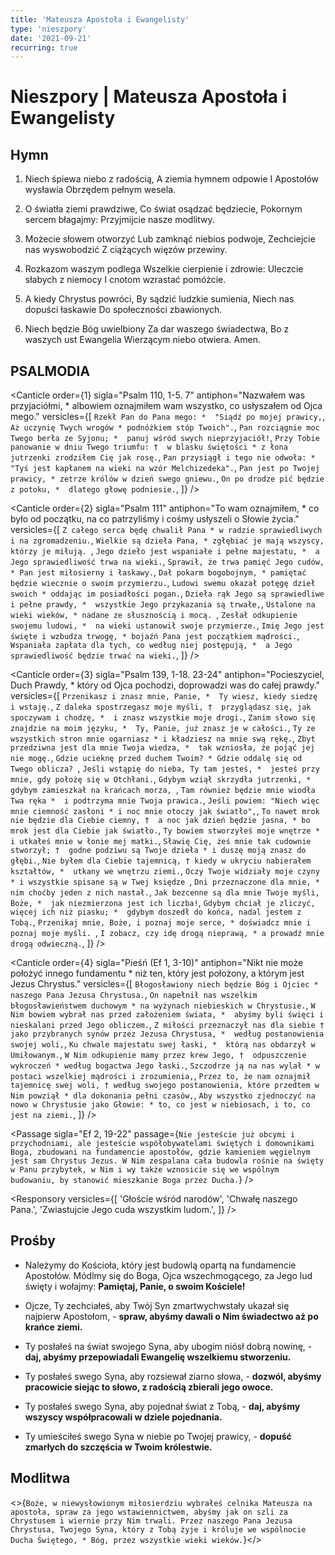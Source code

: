 ```yaml
---
title: 'Mateusza Apostoła i Ewangelisty'
type: 'nieszpory'
date: '2021-09-21'
recurring: true
---
```


# Nieszpory | Mateusza Apostoła i Ewangelisty

<OpeningVersicle />

## Hymn

1. Niech śpiewa niebo z radością,
   A ziemia hymnem odpowie
   I Apostołów wysławia
   Obrzędem pełnym wesela.

2. O światła ziemi prawdziwe,
   Co świat osądzać będziecie,
   Pokornym sercem błagajmy:
   Przyjmijcie nasze modlitwy.

3. Możecie słowem otworzyć
   Lub zamknąć niebios podwoje,
   Zechciejcie nas wyswobodzić
   Z ciążących więzów przewiny.

4. Rozkazom waszym podlega
   Wszelkie cierpienie i zdrowie:
   Uleczcie słabych z niemocy
   I cnotom wzrastać pomóżcie.

5. A kiedy Chrystus powróci,
   By sądzić ludzkie sumienia,
   Niech nas dopuści łaskawie
   Do społeczności zbawionych.

6. Niech będzie Bóg uwielbiony
   Za dar waszego świadectwa,
   Bo z waszych ust Ewangelia
   Wierzącym niebo otwiera. Amen.

## PSALMODIA

<Canticle
  order={1}
  sigla="Psalm 110, 1-5. 7"
  antiphon="Nazwałem was przyjaciółmi, * albowiem oznajmiłem wam wszystko, co usłyszałem od Ojca mego."
  versicles={[
    `Rzekł Pan do Pana mego: * 
"Siądź po mojej prawicy,`,
    `Aż uczynię Twych wrogów *
podnóżkiem stóp Twoich".`,
    `Pan rozciągnie moc Twego berła ze Syjonu; * 
panuj wśród swych nieprzyjaciół!`,
    `Przy Tobie panowanie w dniu Twego triumfu: † 
w blasku świętości *
z łona jutrzenki zrodziłem Cię jak rosę.`,
    `Pan przysiągł i tego nie odwoła: *
"Tyś jest kapłanem na wieki na wzór Melchizedeka".`,
    `Pan jest po Twojej prawicy, *
zetrze królów w dzień swego gniewu.`,
    `On po drodze pić będzie z potoku, * 
dlatego głowę podniesie.`,
  ]}
/>

<Canticle
  order={2}
  sigla="Psalm 111"
  antiphon="To wam oznajmiłem, * co było od początku, na co patrzyliśmy i cośmy usłyszeli o Słowie życia."
  versicles={[
    `Z całego serca będę chwalił Pana *
w radzie sprawiedliwych i na zgromadzeniu.`,
    `Wielkie są dzieła Pana, *
zgłębiać je mają wszyscy, którzy je miłują. `,
    `Jego dzieło jest wspaniałe i pełne majestatu, * 
a Jego sprawiedliwość trwa na wieki.`,
    `Sprawił, że trwa pamięć Jego cudów, *
Pan jest miłosierny i łaskawy.`,
    `Dał pokarm bogobojnym, *
pamiętać będzie wiecznie o swoim przymierzu.`,
    `Ludowi swemu okazał potęgę dzieł swoich *
oddając im posiadłości pogan.`,
    `Dzieła rąk Jego są sprawiedliwe i pełne prawdy, * 
wszystkie Jego przykazania są trwałe,`,
    `Ustalone na wieki wieków, *
nadane ze słusznością i mocą. `,
    `Zesłał odkupienie swojemu ludowi, * 
na wieki ustanowił swoje przymierze.`,
    `Imię Jego jest święte i wzbudza trwogę, *
bojaźń Pana jest początkiem mądrości.`,
    `Wspaniała zapłata dla tych, co według niej postępują, * 
a Jego sprawiedliwość będzie trwać na wieki.`,
  ]}
/>

<Canticle
  order={3}
  sigla="Psalm 139, 1-18. 23-24"
  antiphon="Pocieszyciel, Duch Prawdy, * który od Ojca pochodzi, doprowadzi was do całej prawdy."
  versicles={[
    `Przenikasz i znasz mnie, Panie, * 
Ty wiesz, kiedy siedzę i wstaję.`,
    `Z daleka spostrzegasz moje myśli, † 
przyglądasz się, jak spoczywam i chodzę, * 
i znasz wszystkie moje drogi.`,
    `Zanim słowo się znajdzie na moim języku, * 
Ty, Panie, już znasz je w całości.`,
    `Ty ze wszystkich stron mnie ogarniasz *
i kładziesz na mnie swą rękę.`,
    `Zbyt przedziwna jest dla mnie Twoja wiedza, * 
tak wzniosła, że pojąć jej nie mogę.`,
    `Gdzie ucieknę przed duchem Twoim? *
Gdzie oddalę się od Twego oblicza? `,
    `Jeśli wstąpię do nieba, Ty tam jesteś, * 
jesteś przy mnie, gdy położę się w Otchłani.`,
    `Gdybym wziął skrzydła jutrzenki, *
gdybym zamieszkał na krańcach morza, `,
    `Tam również będzie mnie wiodła Twa ręka * 
i podtrzyma mnie Twoja prawica.`,
    `Jeśli powiem: "Niech więc mnie ciemność zasłoni *
i noc mnie otoczy jak światło",`,
    `To nawet mrok nie będzie dla Ciebie ciemny, † 
a noc jak dzień będzie jasna, *
bo mrok jest dla Ciebie jak światło.`,
    `Ty bowiem stworzyłeś moje wnętrze * 
i utkałeś mnie w łonie mej matki.`,
    `Sławię Cię, żeś mnie tak cudownie stworzył; † 
godne podziwu są Twoje dzieła *
i duszę moją znasz do głębi.`,
    `Nie byłem dla Ciebie tajemnicą, †
kiedy w ukryciu nabierałem kształtów, * 
utkany we wnętrzu ziemi.`,
    `Oczy Twoje widziały moje czyny *
i wszystkie spisane są w Twej księdze `,
    `Dni przeznaczone dla mnie, *
nim choćby jeden z nich nastał.`,
    `Jak bezcenne są dla mnie Twoje myśli, Boże, * 
jak niezmierzona jest ich liczba!`,
    `Gdybym chciał je zliczyć, więcej ich niż piasku; * 
gdybym doszedł do końca, nadal jestem z Tobą.`,
    `Przenikaj mnie, Boże, i poznaj moje serce, *
doświadcz mnie i poznaj moje myśli. `,
    `I zobacz, czy idę drogą nieprawą, *
a prowadź mnie drogą odwieczną.`,
  ]}
/>

<Canticle
  order={4}
  sigla="Pieśń (Ef 1, 3-10)"
  antiphon="Nikt nie może położyć innego fundamentu * niż ten, który jest położony, a którym jest Jezus Chrystus."
  versicles={[
    `Błogosławiony niech będzie Bóg i Ojciec * 
naszego Pana Jezusa Chrystusa.`,
    `On napełnił nas wszelkim błogosławieństwem duchowym *
na wyżynach niebieskich w Chrystusie.`,
    `W Nim bowiem wybrał nas przed założeniem świata, * 
abyśmy byli święci i nieskalani przed Jego obliczem.`,
    `Z miłości przeznaczył nas dla siebie †
jako przybranych synów przez Jezusa Chrystusa, * 
według postanowienia swojej woli,`,
    `Ku chwale majestatu swej łaski, * 
którą nas obdarzył w Umiłowanym.`,
    `W Nim odkupienie mamy przez krew Jego, † 
odpuszczenie wykroczeń *
według bogactwa Jego łaski.`,
    `Szczodrze ją na nas wylał *
w postaci wszelkiej mądrości i zrozumienia,`,
    `Przez to, że nam oznajmił tajemnicę swej woli, †
według swojego postanowienia, które przedtem w Nim powziął *
dla dokonania pełni czasów,`,
    `Aby wszystko zjednoczyć na nowo w Chrystusie jako Głowie: *
to, co jest w niebiosach, i to, co jest na ziemi.`,
  ]}
/>

<Passage
  sigla="Ef 2, 19-22"
  passage={`Nie jesteście już obcymi i przychodniami, ale jesteście współobywatelami świętych i domownikami Boga, zbudowani na fundamencie apostołów, gdzie kamieniem węgielnym jest sam Chrystus Jezus. W Nim zespalana cała budowla rośnie na święty w Panu przybytek, w Nim i wy także wznosicie się we wspólnym budowaniu, by stanowić mieszkanie Boga przez Ducha.`}
/>

<Responsory
  versicles={[
    'Głoście wśród narodów',
    'Chwałę naszego Pana.',
    'Zwiastujcie Jego cuda wszystkim ludom.',
  ]}
/>

<Magnificat antiphon="Chcę raczej miłosierdzia niż ofiary, * mówi Pan. / Bo nie przyszedłem powołać sprawiedliwych, ale grzeszników." />

## Prośby

- Należymy do Kościoła, który jest budowlą opartą na fundamencie Apostołów. Módlmy się do Boga, Ojca wszechmogącego, za Jego lud święty i wołajmy: **Pamiętaj, Panie, o swoim Kościele!**

- Ojcze, Ty zechciałeś, aby Twój Syn zmartwychwstały ukazał się najpierw Apostołom, - **spraw, abyśmy dawali o Nim świadectwo aż po krańce ziemi.**

- Ty posłałeś na świat swojego Syna, aby ubogim niósł dobrą nowinę, - **daj, abyśmy przepowiadali Ewangelię wszelkiemu stworzeniu.**

- Ty posłałeś swego Syna, aby rozsiewał ziarno słowa, - **dozwól, abyśmy pracowicie siejąc to słowo, z radością zbierali jego owoce.**

- Ty posłałeś swego Syna, aby pojednał świat z Tobą, - **daj, abyśmy wszyscy współpracowali w dziele pojednania.**

- Ty umieściłeś swego Syna w niebie po Twojej prawicy, - **dopuść zmarłych do szczęścia w Twoim królestwie.**

<CustomIntercessions />

<KyrieEleison />

<LordsPrayer />

## Modlitwa

<>{`Boże, w niewysłowionym miłosierdziu wybrałeś celnika Mateusza na apostoła, spraw za jego wstawiennictwem, abyśmy jak on szli za Chrystusem i wiernie przy Nim trwali. Przez naszego Pana Jezusa Chrystusa, Twojego Syna, który z Tobą żyje i króluje we wspólnocie Ducha Świętego, * Bóg, przez wszystkie wieki wieków.`}</>

<Amen />

<BlessingAndConcludingVersicle />

<SalveRegina />
